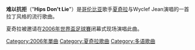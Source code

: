 {{Expand language|en|time=2017-02-04}}
{{Unreferenced|time=2020-04-23T10:51:01+00:00}}
'''难以抗拒'''（"'''Hips Don't Lie'''"）是[[哥伦比亚|哥伦比亚]]歌手[[夏奇拉|夏奇拉]]与Wyclef Jean演唱的一首拉丁风格的流行歌曲。

夏奇拉被邀请在[[2006年世界盃足球賽|2006年世界盃足球賽]]闭幕式现场演唱此曲。

{{single-stub}}

[[Category:2006年單曲|Category:2006年單曲]]
[[Category:夏奇拉歌曲|Category:夏奇拉歌曲]]
[[Category:多语歌曲|Category:多语歌曲]]
